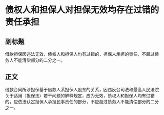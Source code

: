 # 债权人和担保人对担保无效均存在过错的责任承担
## 副标题
借款担保因违法无效，债权人和担保人均有过错的，担保人承担的责任，不超过债务人不能清偿部分的二分之一。
## 正文
借款合同所涉担保基于借款人系担保人股东的关系，因违反公司法和最高人民法院关于适用〈担保法〉若干问题的解释规定，应为无效，债权人和担保人均有过错的，应依法认定担保人承担民事责任的部分，不应超过债务人不能清偿部分的二分之一。